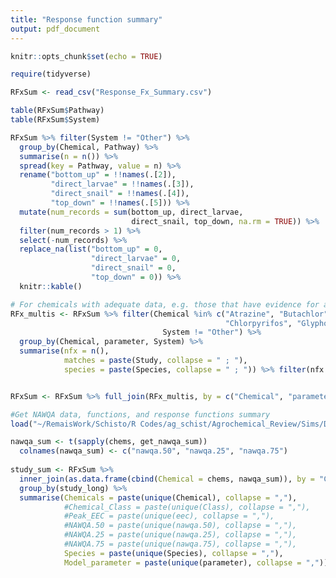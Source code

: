```yaml
---
title: "Response function summary"
output: pdf_document
---
```


```r
knitr::opts_chunk$set(echo = TRUE)

require(tidyverse)
```

```r
RFxSum <- read_csv("Response_Fx_Summary.csv")

table(RFxSum$Pathway)
table(RFxSum$System)

RFxSum %>% filter(System != "Other") %>% 
  group_by(Chemical, Pathway) %>% 
  summarise(n = n()) %>% 
  spread(key = Pathway, value = n) %>% 
  rename("bottom_up" = !!names(.[2]),
         "direct_larvae" = !!names(.[3]),
         "direct_snail" = !!names(.[4]),
         "top_down" = !!names(.[5])) %>% 
  mutate(num_records = sum(bottom_up, direct_larvae, 
                           direct_snail, top_down, na.rm = TRUE)) %>% 
  filter(num_records > 1) %>% 
  select(-num_records) %>% 
  replace_na(list("bottom_up" = 0,
                  "direct_larvae" = 0,
                  "direct_snail" = 0,
                  "top_down" = 0)) %>% 
  knitr::kable()
```

```r
# For chemicals with adequate data, e.g. those that have evidence for approximately all hypthesized pathways, find those with multiple studies and determine which study (e.g. response function) is preferred
RFx_multis <- RFxSum %>% filter(Chemical %in% c("Atrazine", "Butachlor", "Butralin", 
                                                "Chlorpyrifos", "Glyphosate", "Malathion", "Profenofos") &
                                  System != "Other") %>% 
  group_by(Chemical, parameter, System) %>% 
  summarise(nfx = n(),
            matches = paste(Study, collapse = " ; "),
            species = paste(Species, collapse = " ; ")) %>% filter(nfx > 1)


RFxSum <- RFxSum %>% full_join(RFx_multis, by = c("Chemical", "parameter", "System"))  
```

```r
#Get NAWQA data, functions, and response functions summary
load("~/RemaisWork/Schisto/R Codes/ag_schist/Agrochemical_Review/Sims/Data/NAWQA_dat_functions.RData")

nawqa_sum <- t(sapply(chems, get_nawqa_sum))
  colnames(nawqa_sum) <- c("nawqa.50", "nawqa.25", "nawqa.75")
  
study_sum <- RFxSum %>% 
  inner_join(as.data.frame(cbind(Chemical = chems, nawqa_sum)), by = "Chemical") %>%   
  group_by(study_long) %>% 
  summarise(Chemicals = paste(unique(Chemical), collapse = ","),
            #Chemical_Class = paste(unique(Class), collapse = ","),
            #Peak_EEC = paste(unique(eec), collapse = ","),
            #NAWQA.50 = paste(unique(nawqa.50), collapse = ","),
            #NAWQA.25 = paste(unique(nawqa.25), collapse = ","),
            #NAWQA.75 = paste(unique(nawqa.75), collapse = ","),
            Species = paste(unique(Species), collapse = ","),
            Model_parameter = paste(unique(parameter), collapse = ","))
```

